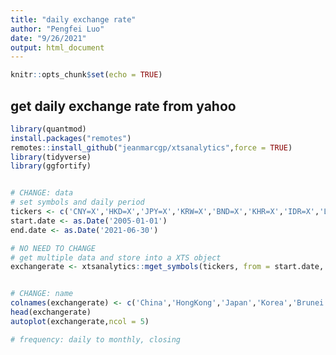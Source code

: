 ```yaml
---
title: "daily exchange rate"
author: "Pengfei Luo"
date: "9/26/2021"
output: html_document
---
```


```r
knitr::opts_chunk$set(echo = TRUE)
```

## get daily exchange rate from yahoo

```r
library(quantmod)
install.packages("remotes")
remotes::install_github("jeanmarcgp/xtsanalytics",force = TRUE)
library(tidyverse)
library(ggfortify)


# CHANGE: data
# set symbols and daily period
tickers <- c('CNY=X','HKD=X','JPY=X','KRW=X','BND=X','KHR=X','IDR=X','LAK=X','MYR=X','MMK=X','PHP=X','SGD=X','THB=X','VND=X')
start.date <- as.Date('2005-01-01')
end.date <- as.Date('2021-06-30')

# NO NEED TO CHANGE
# get multiple data and store into a XTS object
exchangerate <- xtsanalytics::mget_symbols(tickers, from = start.date, to=end.date, OHLC='Cl',periodicity='monthly',src = 'yahoo')


# CHANGE: name
colnames(exchangerate) <- c('China','HongKong','Japan','Korea','Brunei','Cambodia','Indonesia','Laos','Malaysia','Myanmar','Philippines','Singapore','Thailand','Vietnam')
head(exchangerate)
autoplot(exchangerate,ncol = 5)

# frequency: daily to monthly, closing



```

```r

```

